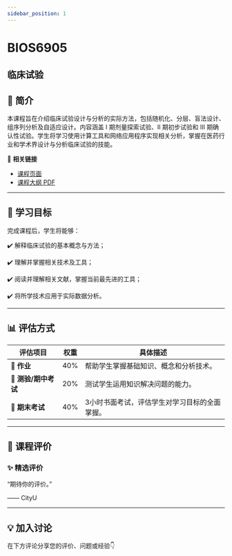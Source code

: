 ```yaml
---
sidebar_position: 1
---
```


# BIOS6905
## 临床试验

## **📘 简介**
本课程旨在介绍临床试验设计与分析的实际方法，包括随机化、分层、盲法设计、组序列分析及自适应设计。内容涵盖 I 期剂量探索试验、II 期初步试验和 III 期确认性试验。学生将学习使用计算工具和网络应用程序实现相关分析，掌握在医药行业和学术界设计与分析临床试验的技能。

🔗 **相关链接**
- [课程页面](https://www.cityu.edu.hk/catalogue/pg/202526/course/BIOS6905.htm)
- [课程大纲 PDF](https://www.cityu.edu.hk/catalogue/pg/202526/course/BIOS6905.pdf)

---

## **🎯 学习目标**

完成课程后，学生将能够：

✔️ 解释临床试验的基本概念与方法；

✔️ 理解并掌握相关技术及工具；

✔️ 阅读并理解相关文献，掌握当前最先进的工具；

✔️ 将所学技术应用于实际数据分析。

---

## **📊 评估方式**

| **评估项目**          | **权重** | **具体描述**                                                                                       |
|----------------------|---------|---------------------------------------------------------------------------------------------------|
| **📝 作业**            | 40%     | 帮助学生掌握基础知识、概念和分析技术。                                                              |
| **📄 测验/期中考试**    | 20%     | 测试学生运用知识解决问题的能力。                                                                   |
| **📄 期末考试**        | 40%     | 3小时书面考试，评估学生对学习目标的全面掌握。                                                      |

---

## **💬 课程评价**

### ✨ **精选评价**
<div className={commentStyles.commentBox}>
    <p className={commentStyles.commentText}>
        “期待你的评价。”
    </p>
    <p className={commentStyles.commentAuthor}>—— CityU</p>
</div>

---

## **💡 加入讨论**

在下方评论分享您的评价、问题或经验👇
<Utterances />